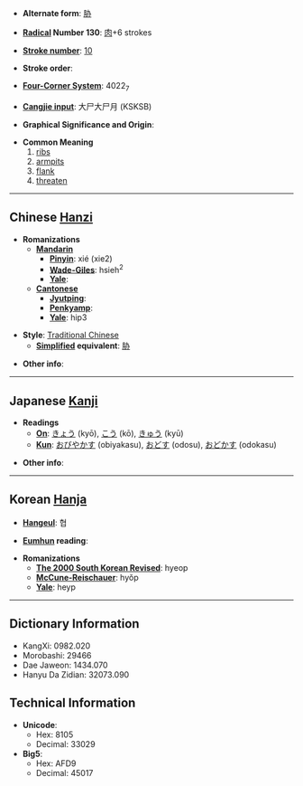 * '''Alternate form''': [[胁]]

* '''[[Wiktionary:Chinese radical index| Radical]] Number 130''': [[Wiktionary:Chinese radical index 肉|肉]]+6 strokes

* '''[[Wiktionary:Chinese total strokes index|Stroke number]]''': [[Wiktionary:Chinese total strokes index 10|10]]

* '''Stroke order''': 

* '''[[Wiktionary:Chinese four corner index|Four-Corner System]]''': 4022<sub>7</sub>

* '''[[Wiktionary:Chinese Cangjie index|Cangjie input]]''': 大尸大尸月 (KSKSB)

* '''Graphical Significance and Origin''': 

* '''Common Meaning'''
*#[[rib]]s
*# [[armpit]]s
*# [[flank]]
*# [[threaten]]

----

== Chinese [[Hanzi]] ==

* '''Romanizations'''
** '''[[Mandarin]]'''
*** '''[[Pinyin]]''': xié (xie2)
*** '''[[Wade-Giles]]''': hsieh<sup>2</sup>
*** '''[[Yale]]''': 
** '''[[Cantonese]]'''
*** '''[[Jyutping]]''':
*** '''[[Penkyamp]]''': 
*** '''[[Yale]]''': hip3

* '''Style''': [[Traditional Chinese]] 
** '''[[Simplified Chinese|Simplified]] equivalent''': [[胁]]

* '''Other info''': 

----

== Japanese [[Kanji]] ==

* '''Readings'''
** '''[[On]]''': [[きょう]] (kyō), [[こう]] (kō), [[きゅう]] (kyū)
** '''[[Kun]]''': [[おびやかす]] (obiyakasu), [[おどす]] (odosu), [[おどかす]] (odokasu)

* '''Other info''':  

----

== Korean [[Hanja]] ==

* '''[[Hangeul]]''': 협

* '''[[Eumhun]] reading''': 

* '''Romanizations'''
** '''[[The 2000 South Korean Revised Romanization|The 2000 South Korean Revised]]''': hyeop
** '''[[McCune-Reischauer]]''': hyŏp
** '''[[Yale]]''': heyp

----

== Dictionary Information ==

* KangXi: 0982.020
* Morobashi: 29466
* Dae Jaweon: 1434.070
* Hanyu Da Zidian: 32073.090

== Technical Information ==

* '''Unicode''':
** Hex: 8105
** Decimal: 33029
* '''Big5''':
** Hex: AFD9
** Decimal: 45017